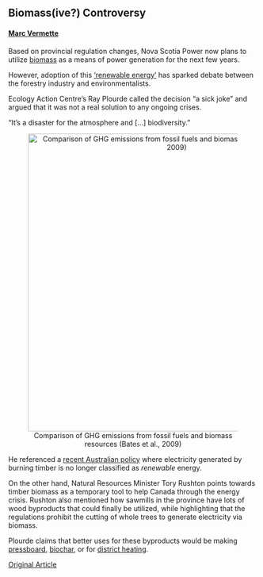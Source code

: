 ## Biomass(ive?) Controversy

#### [Marc Vermette](https://www.linkedin.com/in/marc-vermette/)

Based on provincial regulation changes, Nova Scotia Power now plans to utilize [biomass](https://education.nationalgeographic.org/resource/biomass-energy) as a means of power generation for the next few years.

However, adoption of this [‘renewable energy’](https://www.nrdc.org/experts/nathanael-greene/biomass-not-carbon-neutral-and-often-not-clean) has sparked debate between the forestry industry and environmentalists.

Ecology Action Centre's Ray Plourde called the decision “a sick joke” and argued that it was not a real solution to any ongoing crises.

"It's a disaster for the atmosphere and [...] biodiversity."
<center>
![Comparison of GHG emissions from fossil fuels and biomass resources (Bates et al., 2009)](https://i.imgur.com/X6eRn2c.png){width=600px}
</center>

He referenced a [recent Australian policy](https://www.theguardian.com/environment/2022/dec/16/electricity-generated-by-burning-native-australian-timber-no-longer-classified-as-renewable-energy?CMP=share_btn_tw) where electricity generated by burning timber is no longer classified as *renewable* energy.

On the other hand, Natural Resources Minister Tory Rushton points towards timber biomass as a temporary tool to help Canada through the energy crisis. 
Rushton also mentioned how sawmills in the province have lots of wood byproducts that could finally be utilized, while highlighting that the regulations prohibit the cutting of whole trees to generate electricity via biomass.

Plourde claims that better uses for these byproducts would be making [pressboard](https://impactful.ninja/how-sustainable-is-particle-board-ldf/), [biochar](https://www.agmrc.org/renewable-energy/renewable-energy-climate-change-report/renewable-energy-climate-change-report/december-2009-newsletter/biochar---a-multitude-of-benefits#:~:text=Major%20benefits%20of%20biochar&text=Pyrolysis%20is%20a%20form%20of,used%20as%20a%20renewable%20fuel), or for [district heating](https://www.treco.co.uk/news/article/the-benefits-of-biomass-boiler-district-heating).

[Original Article](https://www.cbc.ca/news/canada/nova-scotia/biomass-forestry-electricity-nova-scotia-power-tory-rushton-1.6691389)